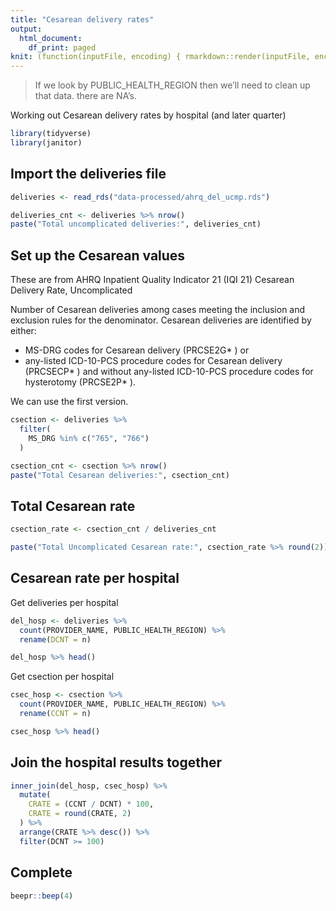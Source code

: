 ```yaml
---
title: "Cesarean delivery rates"
output:
  html_document:
    df_print: paged
knit: (function(inputFile, encoding) { rmarkdown::render(inputFile, encoding = encoding, output_dir = "docs") })
---
```


> If we look by PUBLIC_HEALTH_REGION then we'll need to clean up that data. there are NA's.

Working out Cesarean delivery rates by hospital (and later quarter)

```r
library(tidyverse)
library(janitor)
```

## Import the deliveries file

```r
deliveries <- read_rds("data-processed/ahrq_del_ucmp.rds")

deliveries_cnt <- deliveries %>% nrow()
paste("Total uncomplicated deliveries:", deliveries_cnt)
```

## Set up the Cesarean values

These are from AHRQ Inpatient Quality Indicator 21 (IQI 21) Cesarean Delivery Rate, Uncomplicated

Number of Cesarean deliveries among cases meeting the inclusion and exclusion rules for the denominator. Cesarean deliveries are identified by either:

- MS-DRG codes for Cesarean delivery (PRCSE2G* ) or
- any-listed ICD-10-PCS procedure codes for Cesarean delivery (PRCSECP* ) and without any-listed ICD-10-PCS procedure codes for hysterotomy (PRCSE2P* ).

We can use the first version.

```r
csection <- deliveries %>% 
  filter(
    MS_DRG %in% c("765", "766")
  )

csection_cnt <- csection %>% nrow()
paste("Total Cesarean deliveries:", csection_cnt)
```


## Total Cesarean rate

```r
csection_rate <- csection_cnt / deliveries_cnt 

paste("Total Uncomplicated Cesarean rate:", csection_rate %>% round(2))
```

## Cesarean rate per hospital

Get deliveries per hospital

```r
del_hosp <- deliveries %>% 
  count(PROVIDER_NAME, PUBLIC_HEALTH_REGION) %>% 
  rename(DCNT = n)

del_hosp %>% head()
```

Get csection per hospital

```r
csec_hosp <- csection %>% 
  count(PROVIDER_NAME, PUBLIC_HEALTH_REGION) %>% 
  rename(CCNT = n)

csec_hosp %>% head()
```

## Join the hospital results together


```r
inner_join(del_hosp, csec_hosp) %>% 
  mutate(
    CRATE = (CCNT / DCNT) * 100,
    CRATE = round(CRATE, 2)
  ) %>%
  arrange(CRATE %>% desc()) %>% 
  filter(DCNT >= 100)

```

## Complete

```r
beepr::beep(4)
```

